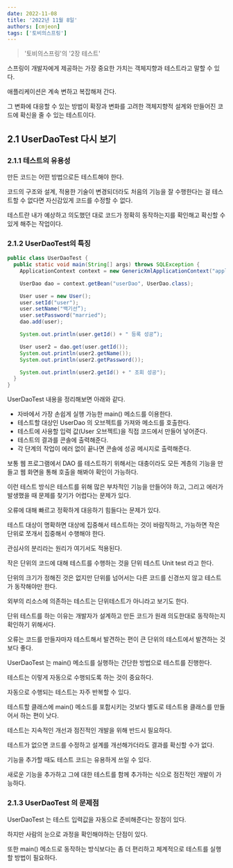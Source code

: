 ```yaml
---
date: 2022-11-08
title: '2022년 11월 8일'
authors: [cmjeon]
tags: ['토비의스프링']
---
```


> '토비의스프링'의 '2장 테스트'

스프링이 개발자에게 제공하는 가장 중요한 가치는 객체지향과 테스트라고 말할 수 있다.

애플리케이션은 계속 변하고 복잡해져 간다.

그 변화에 대응할  수 있는 방법이 확장과 변화를 고려한 객체지향적 설계와 만들어진 코드에 확신을 줄 수 있는 테스트이다.

<!--truncate-->

## 2.1 UserDaoTest 다시 보기

### 2.1.1 테스트의 유용성

만든 코드는 어떤 방법으로든 테스트해야 한다.

코드의 구조와 설계, 적용한 기술이 변경되더라도 처음의 기능을 잘 수행한다는 걸 테스트할 수 없다면 자신감있게 코드를 수정할 수 없다.

테스트란 내가 예상하고 의도했던 대로 코드가 정확히 동작하는지를 확인해고 확신할 수 있게 해주는 작업이다.

### 2.1.2 UserDaoTest의 특징

```java title="UserDaoTest.java"
public class UserDaoTest {
  public static void main(String[] args) throws SQLException {
    ApplicationContext context = new GenericXmlApplicationContext("applicationcontext.xml");

    UserDao dao = context.getBean("userDao", UserDao.class);

    User user = new User();
    user.setId("user");
    user.setName("백기선”);
    user.setPassword("married");
    dao.add(user);

    System.out.println(user.getId() + " 등록 성공”);

    User user2 = dao.get(user.getId());
    System.out.println(user2.getName());
    System.out.println(user2.getPassword());

    System.out.println(user2.getId() + " 조회 성공");
  }
}
```

UserDaoTest 내용을 정리해보면 아래와 같다.

- 자바에서 가장 손쉽게 실행 가능한 main() 메소드를 이용한다.
- 테스트할 대상인 UserDao 의 오브젝트를 가져와 메소드를 호출한다.
- 테스트에 사용할 입력 값(User 오브젝트)을 직접 코드에서 만들어 넣어준다.
- 테스트의 결과를 콘솔에 출력해준다.
- 각 단계의 작업이 에러 없이 끝나면 콘솔에 성공 메시지로 출력해준다.

보통 웹 프로그램에서 DAO 를 테스트하기 위해서는 대충이라도 모든 계층의 기능을 만들고 웹 화면을 통해 호출을 해봐야 확인이 가능하다.

이런 테스트 방식은 테스트를 위해 많은 부차적인 기능을 만들어야 하고, 그리고 에러가 발생했을 때 문제를 찾기가 어렵다는 문제가 있다.

오류에 대해 빠르고 정확하게 대응하기 힘들다는 문제가 있다.

테스트 대상이 명확하면 대상에 집중해서 테스트하는 것이 바람직하고, 가능하면 작은 단위로 쪼개서 집중해서 수행해야 한다.

관심사의 분리라는 원리가 여기서도 적용된다.

작은 단위의 코드에 대해 테스트를 수행하는 것을 단위 테스트 Unit test 라고 한다.

단위의 크기가 정해진 것은 없지만 단위를 넘어서는 다른 코드를 신경쓰지 않고 테스트가 동작해야만 한다.

외부의 리소스에 의존하는 테스트는 단위테스트가 아니라고 보기도 한다.

단위 테스트를 하는 이유는 개발자가 설계하고 만든 코드가 원래 의도한대로 동작하는지 확인하기 위해서다.

오류는 코드를 만들자마자 테스트해서 발견하는 편이 큰 단위의 테스트에서 발견하는 것보다 좋다.

UserDaoTest 는 main() 메소드를 실행하는 간단한 방법으로 테스트를 진행한다.

테스트는 이렇게 자동으로 수행되도록 하는 것이 중요하다.

자동으로 수행되는 테스트는 자주 반복할 수 있다.

테스트할 클래스에 main() 메소드를 포함시키는 것보다 별도로 테스트용 클래스를 만들어서 하는 편이 낫다.

테스트는 지속적인 개선과 점진적인 개발을 위해 반드시 필요하다.

테스트가 없으면 코드를 수정하고 설계를 개선해가더라도 결과를 확신할 수가 없다.

기능을 추가할 때도 테스트 코드는 유용하게 쓰일 수 있다.

새로운 기능을 추가하고 그에 대한 테스트를 함께 추가하는 식으로 점진적인 개발이 가능하다.

### 2.1.3 UserDaoTest 의 문제점

UserDaoTest 는 테스트 입력값을 자동으로 준비해준다는 장점이 있다.

하지만 사람의 눈으로 과정을 확인해야하는 단점이 있다.

또한 main() 메소드로 동작하는 방식보다는 좀 더 편리하고 체계적으로 테스트를 실행할 방법이 필요하다.




